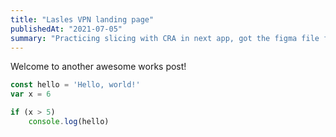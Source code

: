 ```yaml
---
title: "Lasles VPN landing page"
publishedAt: "2021-07-05"
summary: "Practicing slicing with CRA in next app, got the figma file from freebies"
---
```


Welcome to another awesome works post!

```javascript:hello.js
const hello = 'Hello, world!'
var x = 6

if (x > 5)
    console.log(hello)
```
